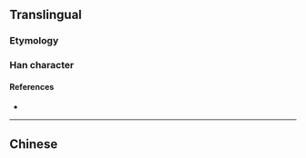 {{also|惱}}
{{character info}}
==Translingual==
{{Han simplified forms|惱|悩|恼}}

===Etymology===
{{Han simp|惱|f=𡿺|t=㐫}}

===Han character===
{{Han char|rn=61|rad=心|as=06|sn=9|four=|canj=PYUK|ids=⿰忄㐫}}

====References====
* {{Han ref|kx=0386.161|hdz=42298.050|uh=607C|ud=24700}}

----

==Chinese==
{{zh-see|惱}}